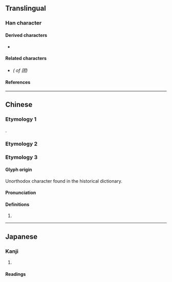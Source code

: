 {{also|團|団|糰}}
{{character info/new}}
==Translingual==
{{Han simplified forms|團|団|团}}

===Han character===
{{Han char|rn=31|rad=囗|as=03|sn=6|four=6024|canj=WDH|ids=⿴囗才}}

====Derived characters====
* {{l|mul|[[𬣫]], [[𪺺]], [[𣑝]]}}

====Related characters====
* {{l|mul|[[團]], [[糰]]}} ''({{w|Traditional Chinese|Traditional form}} of 团)''

====References====
{{Han ref|kx=0217.061|dkj=04701|hdz=10711.080|uh=56E2}}

----

==Chinese==

===Etymology 1===
{{Han simp|團|f=專|t=才}}.
{{zh-see|團}}

===Etymology 2===
{{zh-see|糰}}

===Etymology 3===
{{zh-forms}}

====Glyph origin====
Unorthodox character found in the historical {{w|Longkan Shoujian}} dictionary.

====Pronunciation====
{{zh-pron
|m=qiú
}}

====Definitions====
{{zh-hanzi}}

# {{uncertain|zh|nocat|nohypothesis=1}} <!-- Note: Also found in the Qing dynasty 《字彙補》 - https://archive.org/stream/02076802.cn#page/n32/mode/2up -->

----

==Japanese==

===Kanji===
{{ja-kanji|grade=|rs=囗03}}

# {{defn|lang=ja|sort=囗03}}

====Readings====
{{ja-readings
|kanyoon=しゅう<しう
|kun=
}}